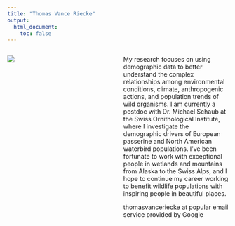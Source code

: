 ```yaml
---
title: "Thomas Vance Riecke"
output: 
  html_document:
    toc: false
---
```


<style>
.column-left{
  float: left;
  width: 47.5%;
  text-align: left;
}
.column-center{
  float: center;
  width: 5%;
  text-align: left;
}
.column-right{
  float: right;
  width: 47.5%;
  text-align: left;
}
</style>



<div class="container">


<div class="column-left">
![](./images/tutakoke.png)
</div>




<div class="column-center">

</div>





<div class="column-right">
My research focuses on using demographic data to better understand the complex relationships among environmental conditions, climate, anthropogenic actions, and population trends of wild organisms. I am currently a postdoc with Dr. Michael Schaub at the Swiss Ornithological Institute, where I investigate the demographic drivers of European passerine and North American waterbird populations.  I’ve been fortunate to work with exceptional people in wetlands and mountains from Alaska to the Swiss Alps, and I hope to continue my career working to benefit wildlife populations with inspiring people in beautiful places.


thomasvanceriecke at popular email service provided by Google
</div>


</div>




